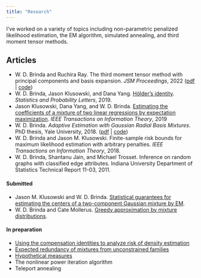 ```yaml
---
title: "Research"
---
```



I've worked on a variety of topics including non-parametric penalized likelihood estimation, the EM algorithm, simulated annealing, and third moment tensor methods.


## Articles

- W. D. Brinda and Ruchira Ray. The third moment tensor method with principal components and basis expansion. *JSM Proceedings*, 2022  ([pdf](static/papers/tensor-method-with-pca-and-basis-expansion.pdf) | [code](static/papers/tensor-method-with-pca-and-basis-expansion.r))
- W. D. Brinda, Jason Klusowski, and Dana Yang. [H&ouml;lder's identity](static/papers/holders-identity.pdf). *Statistics and Probability Letters*, 2019.
- Jason Klusowski, Dana Yang, and W. D. Brinda. [Estimating the coefficients of a mixture of two linear regressions by expectation maximization](http://arxiv.org/pdf/1608.02280.pdf). *IEEE Transactions on Information Theory*, 2019
- W. D. Brinda. *Adaptive Estimation with Gaussian Radial Basis Mixtures*. PhD thesis, Yale University, 2018. ([pdf](static/papers/adaptive-estimation-with-gaussian-radial-basis-mixtures.pdf) | [code](static/papers/adaptive-estimation-with-gaussian-radial-basis-mixtures-code.zip))
- W. D. Brinda and Jason M. Klusowski. Finite-sample risk bounds for maximum likelihood estimation with arbitrary penalties. *IEEE Transactions on Information Theory*, 2018.
- W. D. Brinda, Shantanu Jain, and Michael Trosset. Inference on random graphs with classified edge attributes. Indiana University Department of Statistics Technical Report 11-03, 2011.


#### Submitted

- Jason M. Klusowski and W. D. Brinda. [Statistical guarantees for estimating the centers of a two-component Gaussian mixture by EM](https://arxiv.org/abs/1608.02280).
- W. D. Brinda and Cate Mollerus. [Greedy approximation by mixture distributions](static/papers/greedy-approximation-by-mixture-distributions.pdf).



#### In preparation

- [Using the compensation identities to analyze risk of density estimation](static/papers/using-the-compensation-identities-to-analyze-risk-of-density-estimation.pdf)
- [Expected redundancy of mixtures from unconstrained families](static/papers/expected-redundancy-of-mixtures-from-unconstrained-families.pdf)
- [Hypothetical measures](static/papers/hypothetical-measures.pdf)
- The nonlinear power iteration algorithm
- Teleport annealing


